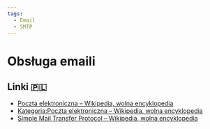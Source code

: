 ```yaml
---
tags:
  - Email
  - SMTP
---
```


# Obsługa emaili

## Linki 🇵🇱

- [Poczta elektroniczna – Wikipedia, wolna encyklopedia](https://pl.wikipedia.org/wiki/Poczta_elektroniczna)
- [Kategoria:Poczta elektroniczna – Wikipedia, wolna encyklopedia](https://pl.wikipedia.org/wiki/Kategoria:Poczta_elektroniczna)
- [Simple Mail Transfer Protocol – Wikipedia, wolna encyklopedia](https://pl.wikipedia.org/wiki/Simple_Mail_Transfer_Protocol)
